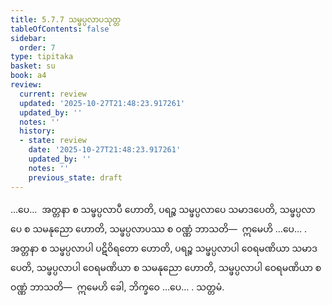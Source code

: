 ```yaml
---
title: 5.7.7 သမ္ဖပ္ပလာပသုတ္တ
tableOfContents: false
sidebar:
  order: 7
type: tipitaka
basket: su
book: a4
review:
  current: review
  updated: '2025-10-27T21:48:23.917261'
  updated_by: ''
  notes: ''
  history:
  - state: review
    date: '2025-10-27T21:48:23.917261'
    updated_by: ''
    notes: ''
    previous_state: draft
---
```



<ReviewStatus review={frontmatter.review} showDetails={true} />

<HypothesisAnnotation frontmatter={frontmatter} />

<DynamicBreadcrumb />

<Division number="270" book="a4" e="ch" v="15" p="578">

<Paragraph number="1586" book="a4">
…ပေ…  အတ္တနာ စ သမ္ဖပ္ပလာပီ ဟောတိ, ပရဉ္စ သမ္ဖပ္ပလာပေ သမာဒပေတိ, သမ္ဖပ္ပလာပေ စ သမနုညော ဟောတိ, သမ္ဖပ္ပလာပဿ စ ဝဏ္ဏံ ဘာသတိ—  ဣမေဟိ …ပေ… .
</Paragraph>

<Paragraph number="1587" book="a4">
အတ္တနာ စ သမ္ဖပ္ပလာပါ ပဋိဝိရတော ဟောတိ, ပရဉ္စ သမ္ဖပ္ပလာပါ ဝေရမဏိယာ သမာဒပေတိ, သမ္ဖပ္ပလာပါ ဝေရမဏိယာ စ သမနုညော ဟောတိ, သမ္ဖပ္ပလာပါ ဝေရမဏိယာ စ ဝဏ္ဏံ ဘာသတိ—  ဣမေဟိ ခေါ, ဘိက္ခဝေ …ပေ… .

</Paragraph>
</Division>

<Paragraph number="1588" type="center" book="a4">
သတ္တမံ.
</Paragraph>